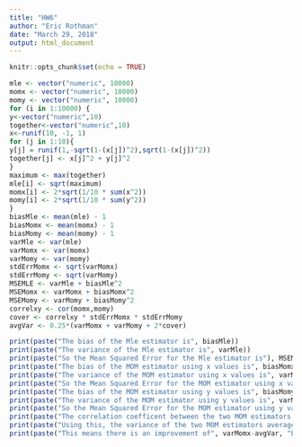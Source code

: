 ```yaml
---
title: "HW6"
author: "Eric Rothman"
date: "March 29, 2018"
output: html_document
---
```


```r
knitr::opts_chunk$set(echo = TRUE)
```

```r
mle <- vector("numeric", 10000)
momx <- vector("numeric", 10000)
momy <- vector("numeric", 10000)
for (i in 1:10000) {
y<-vector("numeric",10)
together<-vector("numeric",10)
x<-runif(10, -1, 1)
for (j in 1:10){
y[j] = runif(1,-sqrt(1-(x[j])^2),sqrt(1-(x[j])^2))
together[j] <- x[j]^2 + y[j]^2
}
maximum <- max(together)
mle[i] <- sqrt(maximum)
momx[i] <- 2*sqrt(1/10 * sum(x^2))
momy[i] <- 2*sqrt(1/10 * sum(y^2))
}
biasMle <- mean(mle) - 1
biasMomx <- mean(momx) - 1
biasMomy <- mean(momy) - 1
varMle <- var(mle)
varMomx <- var(momx)
varMomy <- var(momy)
stdErrMomx <- sqrt(varMomx)
stdErrMomy <- sqrt(varMomy)
MSEMLE <- varMle + biasMle^2
MSEMomx <- varMomx + biasMomx^2
MSEMomy <- varMomy + biasMomy^2
correlxy <- cor(momx,momy)
cover <- correlxy * stdErrMomx * stdErrMomy
avgVar <- 0.25*(varMomx + varMomy + 2*cover)

print(paste("The bias of the Mle estimator is", biasMle))
print(paste("The variance of the Mle estimator is", varMle))
print(paste("So the Mean Squared Error for the Mle estimator is"), MSEMLE)
print(paste("The bias of the MOM estimator using x values is", biasMomx))
print(paste("The variance of the MOM estimator using x values is", varMomx))
print(paste("So the Mean Squared Error for the MOM estimator using x values is"), MSEMomx)
print(paste("The bias of the MOM estimator using y values is", biasMomy))
print(paste("The variance of the MOM estimator using y values is", varMomy))
print(paste("So the Mean Squared Error for the MOM estimator using y values is"), MSEMomy)
print(paste("The correlation coefficent between the two MOM estimators is", correlxy))
print(paste("Using this, the variance of the two MOM estimators averaged together is", avgVar))
print(paste("This means there is an improvement of", varMomx-avgVar, "between the variance of the x MOM estimator and the average of the estimators"))

```